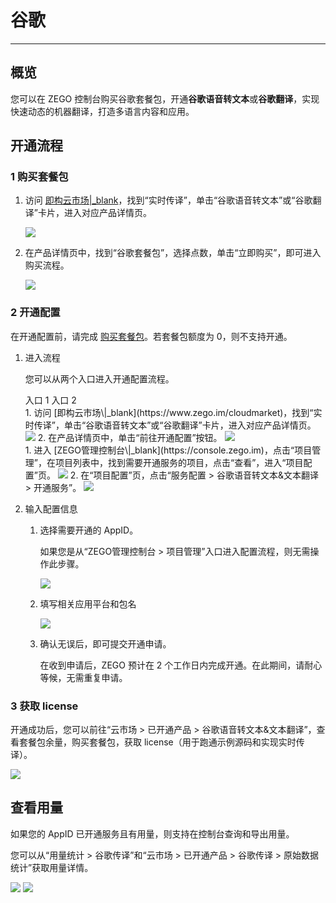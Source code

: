 # 谷歌

- - -

## 概览

您可以在 ZEGO 控制台购买谷歌套餐包，开通**谷歌语音转文本**或**谷歌翻译**，实现快速动态的机器翻译，打造多语言内容和应用。


## 开通流程

<a id="purchase"></a>

### 1 购买套餐包

1. 访问 [即构云市场\|_blank](https://www.zego.im/cloudmarket)，找到“实时传译”，单击“谷歌语音转文本”或“谷歌翻译”卡片，进入对应产品详情页。

    <img src="/Pics/console/cloud_market/Translation_Products.jpeg">

2. 在产品详情页中，找到“谷歌套餐包”，选择点数，单击“立即购买”，即可进入购买流程。

    <img src="/Pics/console/cloud_market/Purchase.jpeg">


### 2 开通配置

<div class="mk-warning">

在开通配置前，请完成 <a href="#purchase">购买套餐包</a>。若套餐包额度为 0，则不支持开通。
</div>

1. 进入流程

    您可以从两个入口进入开通配置流程。

    <div class="multipletabs-content">
        <!--tabs列表-->
        <div class="item-tabs">
            <div class="scroll-box">
              <span class="tab-item">
                入口 1
              </span>
              <span class="tab-item">
                入口 2
              </span>
            </div>
        </div>
    <div class="multipletabs-content-item ">
      <md-content>
    1. 访问 [即构云市场\|_blank](https://www.zego.im/cloudmarket)，找到“实时传译”，单击“谷歌语音转文本”或“谷歌翻译”卡片，进入对应产品详情页。
    <img src="/Pics/console/cloud_market/Translation_Products.jpeg">
    2. 在产品详情页中，单击“前往开通配置”按钮。  
    <img src="/Pics/console/cloud_market/subscription.jpeg">
      </md-content>
    </div>
    <div class="multipletabs-content-item ">
      <md-content>
    1. 进入 [ZEGO管理控制台\|_blank](https://console.zego.im)，点击“项目管理”，在项目列表中，找到需要开通服务的项目，点击“查看”，进入“项目配置”页。
    <img src="/Pics/console/cloud_market/Project_Details.jpeg">
    2. 在“项目配置”页，点击“服务配置 > 谷歌语音转文本&文本翻译 > 开通服务”。
    <img src="/Pics/console/cloud_market/Project_Config.jpeg">
      </md-content>
    </div>
    </div>

2. 输入配置信息

    1. 选择需要开通的 AppID。

        <div class="mk-hint">

        如果您是从“ZEGO管理控制台 > 项目管理”入口进入配置流程，则无需操作此步骤。
        </div>
        <img src="/Pics/console/cloud_market/Select_AppID.jpeg">

    2. 填写相关应用平台和包名

        <img src="/Pics/console/cloud_market/Fill_in_Information.jpeg">

    3. 确认无误后，即可提交开通申请。

       在收到申请后，ZEGO 预计在 2 个工作日内完成开通。在此期间，请耐心等候，无需重复申请。

### 3 获取 license

开通成功后，您可以前往“云市场 > 已开通产品 > 谷歌语音转文本&文本翻译”，查看套餐包余量，购买套餐包，获取 license（用于跑通示例源码和实现实时传译）。

<img src="/Pics/console/cloud_market/Service_Details.jpeg">


## 查看用量

如果您的 AppID 已开通服务且有用量，则支持在控制台查询和导出用量。

您可以从“用量统计 > 谷歌传译”和“云市场 > 已开通产品 > 谷歌传译 > 原始数据统计”获取用量详情。

<img src="/Pics/console/cloud_market/Usage_Stat.png">

<img src="/Pics/console/cloud_market/Original_Stat.png">
